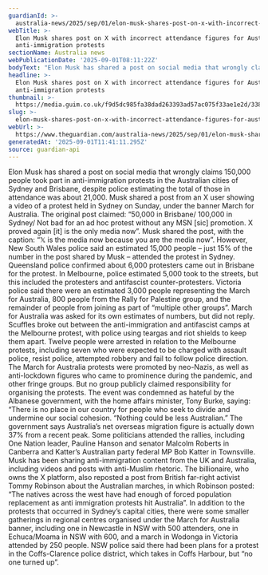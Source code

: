 ```yaml
---
guardianId: >-
  australia-news/2025/sep/01/elon-musk-shares-post-on-x-with-incorrect-attendance-figures-for-australias-anti-immigration-protests
webTitle: >-
  Elon Musk shares post on X with incorrect attendance figures for Australia’s
  anti-immigration protests
sectionName: Australia news
webPublicationDate: '2025-09-01T08:11:22Z'
bodyText: "Elon Musk has shared a post on social media that wrongly claims 150,000 people took part in anti-immigration protests in the Australian cities of Sydney and Brisbane, despite police estimating the total of those in attendance was about 21,000. Musk shared a post from an X user showing a video of a protest held in Sydney on Sunday, under the banner March for Australia. The original post claimed: “50,000 in Brisbane/ 100,000 in Sydney/ Not bad for an ad hoc protest without any MSN [sic] promotion. X proved again [it] is the only media now”. Musk shared the post, with the caption: “\U0001D54F is the media now because you are the media now”. However, New South Wales police said an estimated 15,000 people – just 15% of the number in the post shared by Musk – attended the protest in Sydney. Queensland police confirmed about 6,000 protesters came out in Brisbane for the protest. In Melbourne, police estimated 5,000 took to the streets, but this included the protesters and antifascist counter-protesters. Victoria police said there were an estimated 3,000 people representing the March for Australia, 800 people from the Rally for Palestine group, and the remainder of people from joining as part of “multiple other groups”. March for Australia was asked for its own estimates of numbers, but did not reply. Scuffles broke out between the anti-immigration and antifascist camps at the Melbourne protest, with police using teargas and riot shields to keep them apart. Twelve people were arrested in relation to the Melbourne protests, including seven who were expected to be charged with assault police, resist police, attempted robbery and fail to follow police direction. The March for Australia protests were promoted by neo-Nazis, as well as anti-lockdown figures who came to prominence during the pandemic, and other fringe groups. But no group publicly claimed responsibility for organising the protests. The event was condemned as hateful by the Albanese government, with the home affairs minister, Tony Burke, saying: “There is no place in our country for people who seek to divide and undermine our social cohesion. “Nothing could be less Australian.” The government says Australia’s net overseas migration figure is actually down 37% from a recent peak. Some politicians attended the rallies, including One Nation leader, Pauline Hanson and senator Malcolm Roberts in Canberra and Katter’s Australian party federal MP Bob Katter in Townsville. Musk has been sharing anti-immigration content from the UK and Australia, including videos and posts with anti-Muslim rhetoric. The billionaire, who owns the X platform, also reposted a post from British far-right activist Tommy Robinson about the Australian marches, in which Robinson posted: “The natives across the west have had enough of forced population replacement as anti immigration protests hit Australia”. In addition to the protests that occurred in Sydney’s capital cities, there were some smaller gatherings in regional centres organised under the March for Australia banner, including one in Newcastle in NSW with 500 attenders, one in Echuca/Moama in NSW with 600, and a march in Wodonga in Victoria attended by 250 people. NSW police said there had been plans for a protest in the Coffs-Clarence police district, which takes in Coffs Harbour, but “no one turned up”."
headline: >-
  Elon Musk shares post on X with incorrect attendance figures for Australia’s
  anti-immigration protests
thumbnail: >-
  https://media.guim.co.uk/f9d5dc985fa38dad263393ad57ac075f33ae1e2d/338_0_6880_5504/500.jpg
slug: >-
  elon-musk-shares-post-on-x-with-incorrect-attendance-figures-for-australias-anti-immigration-protests
webUrl: >-
  https://www.theguardian.com/australia-news/2025/sep/01/elon-musk-shares-post-on-x-with-incorrect-attendance-figures-for-australias-anti-immigration-protests
generatedAt: '2025-09-01T11:41:11.295Z'
source: guardian-api
---
```

Elon Musk has shared a post on social media that wrongly claims 150,000 people took part in anti-immigration protests in the Australian cities of Sydney and Brisbane, despite police estimating the total of those in attendance was about 21,000. Musk shared a post from an X user showing a video of a protest held in Sydney on Sunday, under the banner March for Australia. The original post claimed: “50,000 in Brisbane/ 100,000 in Sydney/ Not bad for an ad hoc protest without any MSN [sic] promotion. X proved again [it] is the only media now”. Musk shared the post, with the caption: “𝕏 is the media now because you are the media now”. However, New South Wales police said an estimated 15,000 people – just 15% of the number in the post shared by Musk – attended the protest in Sydney. Queensland police confirmed about 6,000 protesters came out in Brisbane for the protest. In Melbourne, police estimated 5,000 took to the streets, but this included the protesters and antifascist counter-protesters. Victoria police said there were an estimated 3,000 people representing the March for Australia, 800 people from the Rally for Palestine group, and the remainder of people from joining as part of “multiple other groups”. March for Australia was asked for its own estimates of numbers, but did not reply. Scuffles broke out between the anti-immigration and antifascist camps at the Melbourne protest, with police using teargas and riot shields to keep them apart. Twelve people were arrested in relation to the Melbourne protests, including seven who were expected to be charged with assault police, resist police, attempted robbery and fail to follow police direction. The March for Australia protests were promoted by neo-Nazis, as well as anti-lockdown figures who came to prominence during the pandemic, and other fringe groups. But no group publicly claimed responsibility for organising the protests. The event was condemned as hateful by the Albanese government, with the home affairs minister, Tony Burke, saying: “There is no place in our country for people who seek to divide and undermine our social cohesion. “Nothing could be less Australian.” The government says Australia’s net overseas migration figure is actually down 37% from a recent peak. Some politicians attended the rallies, including One Nation leader, Pauline Hanson and senator Malcolm Roberts in Canberra and Katter’s Australian party federal MP Bob Katter in Townsville. Musk has been sharing anti-immigration content from the UK and Australia, including videos and posts with anti-Muslim rhetoric. The billionaire, who owns the X platform, also reposted a post from British far-right activist Tommy Robinson about the Australian marches, in which Robinson posted: “The natives across the west have had enough of forced population replacement as anti immigration protests hit Australia”. In addition to the protests that occurred in Sydney’s capital cities, there were some smaller gatherings in regional centres organised under the March for Australia banner, including one in Newcastle in NSW with 500 attenders, one in Echuca/Moama in NSW with 600, and a march in Wodonga in Victoria attended by 250 people. NSW police said there had been plans for a protest in the Coffs-Clarence police district, which takes in Coffs Harbour, but “no one turned up”.
